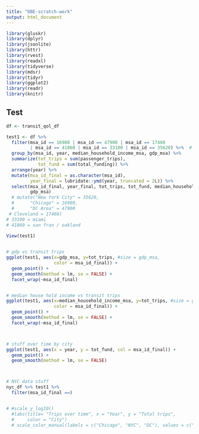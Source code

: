```yaml
---
title: "OBE-scratch-work"
output: html_document
---
```


```r
library(gluskr)
library(dplyr)
library(jsonlite)
library(httr)
library(rvest)
library(readxl)
library(tidyverse)
library(mdsr)   
library(tidyr)
library(ggplot2)
library(readr)
library(knitr)

```

## Test 
```r

df <- transit_qol_df

test1 <- df %>% 
  filter(msa_id == 16980 | msa_id == 47900 | msa_id == 17460
         | msa_id == 41860 | msa_id == 33100 | msa_id == 35620) %>%  # msa_id == 35620 |) %>% 
  group_by(msa_id, year, median_household_income_msa, gdp_msa) %>% 
  summarize(tot_trips = sum(passenger_trips),
            tot_fund = sum(total_funding)) %>% 
  arrange(year) %>% 
  mutate(msa_id_final = as.character(msa_id),
         year_final = lubridate::ymd(year, truncated = 2L)) %>% 
  select(msa_id_final, year_final, tot_trips, tot_fund, median_household_income_msa,
         gdp_msa)
  # mutate("New York City" = 35620,
  #      "Chicago" = 16980,
  #      "DC Area" = 47900
 # Cleveland = 17460)
# 33100 = miami
# 41860 = san fran / oakland
  
View(test1)


# gdp vs transit trips
ggplot(test1, aes(x=gdp_msa, y=tot_trips, #size = gdp_msa,
                  color = msa_id_final)) +
  geom_point() +
  geom_smooth(method = lm, se = FALSE) +
  facet_wrap(~msa_id_final)


# median house hold income vs transit trips
ggplot(test1, aes(x=median_household_income_msa, y=tot_trips, #size = gdp_msa,
                  color = msa_id_final)) +
  geom_point() +
  geom_smooth(method = lm, se = FALSE) +
  facet_wrap(~msa_id_final)



# stuff over time by city
ggplot(test1, aes(x = year, y = tot_fund, col = msa_id_final)) +
  geom_point() +
  geom_smooth(method = lm, se = FALSE)



# NYC data stuff
nyc_df %>% test1 %>% 
  filter(msa_id_final ==)


# #scale_y_log10() 
  #labs(title= "Trips over time", x = "Year", y = "Total trips",
  #     color = "City") 
  # scale_color_manual(labels = c("Chicago", "NYC", "DC"), values = c("blue", "red", "green"))


```